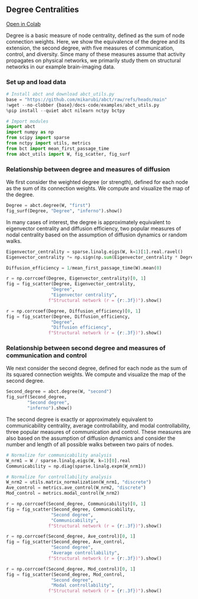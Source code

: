 ## Degree Centralities

[Open in Colab](https://colab.research.google.com/github/mikarubi/abct/blob/main/docs-code/examples/6_degree.ipynb){.btn .btn-dark .btn-sm}

Degree is a basic measure of node centrality, defined as the sum of node connection weights. Here, we show the equivalence of the degree and its extension, the second degree, with five measures of communication, control, and diversity. Since many of these measures assume that activity propagates on physical networks, we primarily study them on structural networks in our example brain-imaging data.

### Set up and load data

```python

# Install abct and download abct_utils.py
base = "https://github.com/mikarubi/abct/raw/refs/heads/main"
!wget --no-clobber {base}/docs-code/examples/abct_utils.py
%pip install --quiet abct nilearn nctpy bctpy

# Import modules
import abct
import numpy as np
from scipy import sparse
from nctpy import utils, metrics
from bct import mean_first_passage_time
from abct_utils import W, fig_scatter, fig_surf

```

### Relationship between degree and measures of diffusion

We first consider the weighted degree (or strength), defined for each node as the sum of its connection weights. We compute and visualize the map of the degree.

```python

Degree = abct.degree(W, "first")
fig_surf(Degree, "Degree", "inferno").show()

```

In many cases of interest, the degree is approximately equivalent to eigenvector centrality and diffusion efficiency, two popular measures of nodal centrality based on the assumption of diffusion dynamics or random walks.

```python

Eigenvector_centrality = sparse.linalg.eigs(W, k=1)[1].real.ravel()
Eigenvector_centrality *= np.sign(np.sum(Eigenvector_centrality * Degree))

Diffusion_efficiency = 1/mean_first_passage_time(W).mean(0)

r = np.corrcoef(Degree, Eigenvector_centrality)[0, 1]
fig = fig_scatter(Degree, Eigenvector_centrality, 
                 "Degree", 
                 "Eigenvector centrality", 
                f"Structural network (r = {r:.3f})").show()

r = np.corrcoef(Degree, Diffusion_efficiency)[0, 1]
fig = fig_scatter(Degree, Diffusion_efficiency, 
                 "Degree", 
                 "Diffusion efficiency", 
                f"Structural network (r = {r:.3f})").show()

```

### Relationship between second degree and measures of communication and control

We next consider the second degree, defined for each node as the sum of its squared connection weights. We compute and visualize the map of the second degree.

```python

Second_degree = abct.degree(W, "second")
fig_surf(Second_degree,
        "Second degree",
        "inferno").show()

```

The second degree is exactly or approximately equivalent to communicability centrality, average controllability, and modal controllability, three popular measures of communication and control. These measures are also based on the assumption of diffusion dynamics and consider the number and length of all possible walks between two pairs of nodes.

```python

# Normalize for communicability analysis
W_nrm1 = W / sparse.linalg.eigs(W, k=1)[0].real
Communicability = np.diag(sparse.linalg.expm(W_nrm1))

# Normalize for controllability analysis
W_nrm2 = utils.matrix_normalization(W_nrm1, "discrete")
Ave_control = metrics.ave_control(W_nrm2, "discrete")
Mod_control = metrics.modal_control(W_nrm2)

r = np.corrcoef(Second_degree, Communicability)[0, 1]
fig = fig_scatter(Second_degree, Communicability, 
                 "Second degree", 
                 "Communicability", 
                f"Structural network (r = {r:.3f})").show()

r = np.corrcoef(Second_degree, Ave_control)[0, 1]
fig = fig_scatter(Second_degree, Ave_control, 
                 "Second degree", 
                 "Average controllability", 
                f"Structural network (r = {r:.3f})").show()

r = np.corrcoef(Second_degree, Mod_control)[0, 1]
fig = fig_scatter(Second_degree, Mod_control, 
                 "Second degree", 
                 "Modal controllability", 
                f"Structural network (r = {r:.3f})").show()

```
